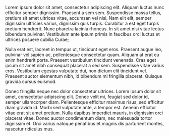 
<Seo title="About us" />
<Breadcrumb title={'About'} />

<div className="mdx-content">

Lorem ipsum dolor sit amet, consectetur adipiscing elit. Aliquam luctus nunc efficitur semper dignissim. Praesent a sem sem. Suspendisse massa tellus, pretium sit amet ultrices vitae, accumsan vel nisi. Nam elit elit, semper dignissim ultricies varius, dignissim quis turpis. Curabitur a est eget turpis pretium hendrerit. Nunc pharetra lacinia rhoncus. In sit amet nisi vitae lectus bibendum pulvinar. Vestibulum ante ipsum primis in faucibus orci luctus et ultrices posuere cubilia Curae;

Nulla erat est, laoreet in tempus ut, tincidunt eget eros. Praesent augue leo, pulvinar vel sapien ac, pellentesque consectetur quam. Aliquam at erat eu enim hendrerit porta. Praesent vestibulum tincidunt venenatis. Cras eget ipsum sit amet nibh consequat placerat a sed sem. Suspendisse vitae varius eros. Vestibulum egestas vulputate dui, non dictum elit tincidunt vel. Praesent auctor elementum nibh, id bibendum mi fringilla placerat. Quisque gravida cursus euismod.

Donec fringilla neque nec dolor consectetur ultrices. Lorem ipsum dolor sit amet, consectetur adipiscing elit. Donec velit mi, feugiat sed dolor id, semper ullamcorper diam. Pellentesque efficitur maximus risus, sed efficitur diam gravida id. Morbi sed vulputate ante, a tempor est. Aenean efficitur vitae erat sit amet pretium. Nulla dapibus imperdiet mauris, in dignissim orci placerat vitae. Donec auctor condimentum diam, nec malesuada tortor dignissim et. Orci varius natoque penatibus et magnis dis parturient montes, nascetur ridiculus mus.

</div>

<div className="about-area about-position-top pb--120">
  <About />
</div>

<AboutHero />

<div className="rn-testimonial-area bg_color--5 ptb--120">
  <div className="container">
    <Testimonial />
  </div>
</div>
